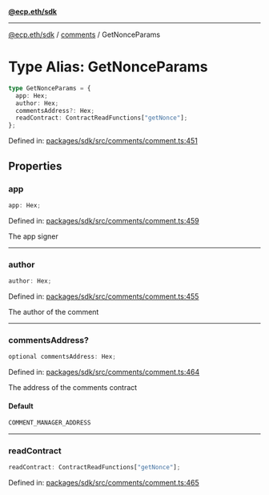 [**@ecp.eth/sdk**](../../index.mdx)

***

[@ecp.eth/sdk](/sdk-reference/index.mdx) / [comments](/sdk-reference/comments/index.mdx) / GetNonceParams

# Type Alias: GetNonceParams

```ts
type GetNonceParams = {
  app: Hex;
  author: Hex;
  commentsAddress?: Hex;
  readContract: ContractReadFunctions["getNonce"];
};
```

Defined in: [packages/sdk/src/comments/comment.ts:451](https://github.com/ecp-eth/comments-monorepo/blob/main/packages/sdk/src/comments/comment.ts#L451)

## Properties

### app

```ts
app: Hex;
```

Defined in: [packages/sdk/src/comments/comment.ts:459](https://github.com/ecp-eth/comments-monorepo/blob/main/packages/sdk/src/comments/comment.ts#L459)

The app signer

***

### author

```ts
author: Hex;
```

Defined in: [packages/sdk/src/comments/comment.ts:455](https://github.com/ecp-eth/comments-monorepo/blob/main/packages/sdk/src/comments/comment.ts#L455)

The author of the comment

***

### commentsAddress?

```ts
optional commentsAddress: Hex;
```

Defined in: [packages/sdk/src/comments/comment.ts:464](https://github.com/ecp-eth/comments-monorepo/blob/main/packages/sdk/src/comments/comment.ts#L464)

The address of the comments contract

#### Default

```ts
COMMENT_MANAGER_ADDRESS
```

***

### readContract

```ts
readContract: ContractReadFunctions["getNonce"];
```

Defined in: [packages/sdk/src/comments/comment.ts:465](https://github.com/ecp-eth/comments-monorepo/blob/main/packages/sdk/src/comments/comment.ts#L465)
